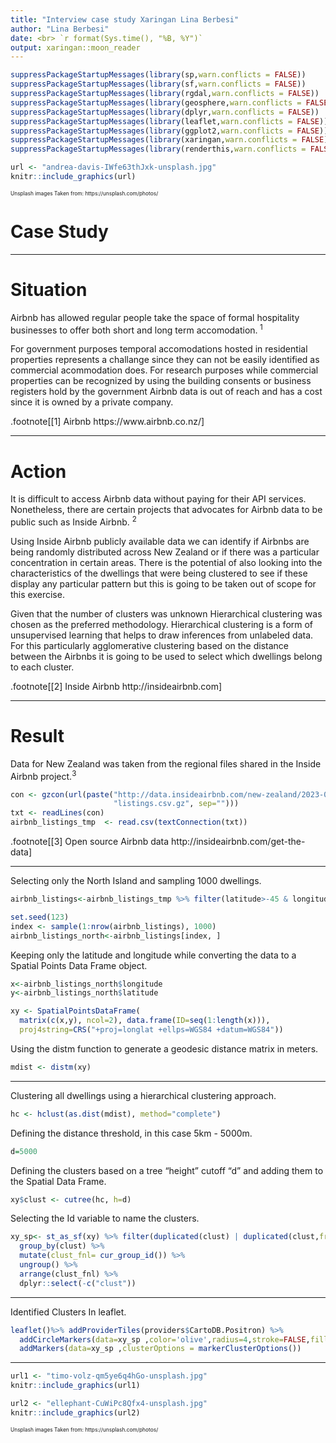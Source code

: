 ```yaml
---
title: "Interview case study Xaringan Lina Berbesi"
author: "Lina Berbesi"
date: <br> `r format(Sys.time(), "%B, %Y")`
output: xaringan::moon_reader
---
```



```r
suppressPackageStartupMessages(library(sp,warn.conflicts = FALSE))
suppressPackageStartupMessages(library(sf,warn.conflicts = FALSE))
suppressPackageStartupMessages(library(rgdal,warn.conflicts = FALSE))
suppressPackageStartupMessages(library(geosphere,warn.conflicts = FALSE))
suppressPackageStartupMessages(library(dplyr,warn.conflicts = FALSE))
suppressPackageStartupMessages(library(leaflet,warn.conflicts = FALSE))
suppressPackageStartupMessages(library(ggplot2,warn.conflicts = FALSE))
suppressPackageStartupMessages(library(xaringan,warn.conflicts = FALSE))
suppressPackageStartupMessages(library(renderthis,warn.conflicts = FALSE))
```

```r
url <- "andrea-davis-IWfe63thJxk-unsplash.jpg"
knitr::include_graphics(url)

```

<style>
p.caption {
  font-size: 0.6em;
}
</style>


<p class="caption">  Unsplash images Taken from: https://unsplash.com/photos/ </p>

# Case Study

---

# Situation

Airbnb has allowed regular people take the space of formal hospitality businesses to offer both short and long term accomodation.<sup> 1 </sup>

For government purposes temporal accomodations hosted in residential properties represents a challange since they can not be easily identified as commercial acommodation does. For research purposes while commercial properties can be recognized by using the building consents or business registers hold by the government Airbnb data is out of reach and has a cost since it is owned by a private company.


.footnote[[1] Airbnb https://www.airbnb.co.nz/]

---

# Action

It is difficult to access Airbnb data without paying for their API services. Nonetheless, there are certain projects that advocates for Airbnb data to be public such as Inside Airbnb. <sup> 2 </sup> 

Using Inside Airbnb publicly available data we can identify if Airbnbs are being randomly distributed across New Zealand or if there was a particular concentration in certain areas. There is the potential of also looking into the characteristics of the dwellings that were being clustered to see if these display any particular pattern but this is going to be taken out of scope for this exercise. 

Given that the number of clusters was unknown Hierarchical clustering was chosen as the preferred methodology. Hierarchical clustering is a form of unsupervised learning that helps to draw inferences from unlabeled data. For this particularly agglomerative clustering based on the distance between the Airbnbs it is going to be used to select which dwellings belong to each cluster.


.footnote[[2] Inside Airbnb http://insideairbnb.com]

---

# Result

Data for New Zealand was taken from the regional files shared in the Inside Airbnb project.<sup>3</sup>

```r

con <- gzcon(url(paste("http://data.insideairbnb.com/new-zealand/2023-06-05/data/",
                       "listings.csv.gz", sep="")))
txt <- readLines(con)
airbnb_listings_tmp  <- read.csv(textConnection(txt))
```

.footnote[[3] Open source Airbnb data http://insideairbnb.com/get-the-data]

---

Selecting only the North Island and sampling 1000 dwellings. 

```r
airbnb_listings<-airbnb_listings_tmp %>% filter(latitude>-45 & longitude>175)

set.seed(123)
index <- sample(1:nrow(airbnb_listings), 1000)
airbnb_listings_north<-airbnb_listings[index, ]
```

Keeping only the latitude and longitude while converting the data to a Spatial Points Data Frame object.

```r

x<-airbnb_listings_north$longitude
y<-airbnb_listings_north$latitude

xy <- SpatialPointsDataFrame(
  matrix(c(x,y), ncol=2), data.frame(ID=seq(1:length(x))),
  proj4string=CRS("+proj=longlat +ellps=WGS84 +datum=WGS84"))
```

Using the distm function to generate a geodesic distance matrix in meters.

```r
mdist <- distm(xy)
```

---

Clustering all dwellings using a hierarchical clustering approach.

```r
hc <- hclust(as.dist(mdist), method="complete")
```

Defining the distance threshold, in this case  5km - 5000m.

```r
d=5000
```

Defining the clusters based on a tree "height" cutoff "d" and adding them to the Spatial Data Frame.

```r
xy$clust <- cutree(hc, h=d)
```

Selecting the Id variable to name the clusters.

```r
xy_sp<- st_as_sf(xy) %>% filter(duplicated(clust) | duplicated(clust,fromLast=TRUE)) %>% 
  group_by(clust) %>% 
  mutate(clust_fnl= cur_group_id()) %>% 
  ungroup() %>% 
  arrange(clust_fnl) %>%
  dplyr::select(-c("clust")) 
```

---

Identified Clusters In leaflet.

```r
leaflet()%>% addProviderTiles(providers$CartoDB.Positron) %>%
  addCircleMarkers(data=xy_sp ,color='olive',radius=4,stroke=FALSE,fillOpacity=1) %>% 
  addMarkers(data=xy_sp ,clusterOptions = markerClusterOptions())
```
---


```r
url1 <- "timo-volz-qm5ye6q4hGo-unsplash.jpg"
knitr::include_graphics(url1)

```

```r
url2 <- "ellephant-CuWiPc8Qfx4-unsplash.jpg"
knitr::include_graphics(url2)

```

<p class="caption">  Unsplash images Taken from: https://unsplash.com/photos/ </p>



        






